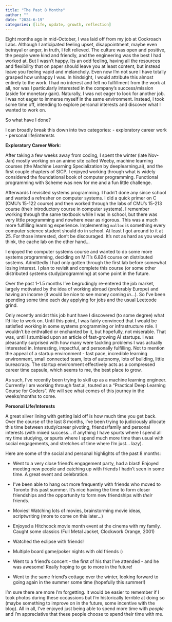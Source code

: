 ```yaml
---
title: "The Past 8 Months" 
author: "" 
date: "2024-6-19" 
categories: [life, update, growth, reflection] 
---
```


Eight months ago in mid-October, I was laid off from my job at Cockroach Labs.
Although I anticipated feeling upset, disappointment, maybe even betrayal or
anger, in truth, I felt relieved. The culture was open and positive, the people
were kind and friendly, and the engineering was the best I had worked at. But I
wasn't happy. Its an odd feeling, having all the resources and flexibility that
on paper should leave you at least content, but instead leave you feeling vapid
and melancholy.  Even now I'm not sure I have totally grasped how unhappy I was.
In hindsight, I would attribute this almost entirely to the work. I had no
interest and felt no fulfillment from the work at all, nor was I particularly
interested in the company's success/mission (aside for monetary gain).
Naturally, I was not eager to look for another job. I was not eager to immerse
myself in the same environment. Instead, I took some time off, intending to 
explore personal interests and discover what I wanted to work on.

So what have I done?

I can broadly break this down into two categories:
- exploratory career work
- personal life/interests 


**Exploratory Career Work**:

After taking a few weeks away from coding, I spent the winter (late Nov-Jan)
mostly working on an anime site called Weeby, machine learning courses (the
Machine Learning Specialization by deeplearning.ai), and the first couple
chapters of SICP. I enjoyed working through what is widely considered the
foundational book of computer programming. Functional programming with Scheme
was new for me and a fun little challenge.

Afterwards I revisited systems programming. I hadn't done any since school and
wanted a refresher on computer systems. I did a quick primer on C (CMU's 15-122
course) and then worked through the labs of CMU's 15-213 course (their introductory
course in computer systems). I remember working through the same textbook while I
was in school, but there was very little programming and nowhere near as
rigorous. This was a much more fulfilling learning experience. Implementing
`malloc` is something every computer science student should do in school. At least
I got around to it at 25. For those interested, don't be discouraged. It's
not as hard as you would think, the cache lab on the other hand...

I enjoyed the computer systems course and wanted to do some more systems
programming, deciding on MIT's 6.824 course on distributed systems. Admittedly I
had only gotten through the first lab before somewhat losing interest. I plan to
revisit and complete this course (or some other distributed systems
study/programming) at some point in the future.

Over the past 1-1.5 months I've begrudingly re-entered the job market, largely
motivated by the idea of working abroad (preferably Europe) and having an income
(it would be nice to see money coming *in*...). So I've been spending some time
each day applying for jobs and the usual Leetcode grind.

Only recently amidst this job hunt have I discovered (to some degree) what I'd
like to work on. Until this point, I was fairly convinced that I would be
satisfied working in some systems programming or infrastructure role. I wouldn't
be enthralled or enchanted by it, but hopefully, not miserable. That was, until 
I stumbled upon an article of fast-growing AI startups. I was pleasantly 
surprised with how many were tackling problems I was actually interested in. 
Interesting, impactful, and personally fulfilling. Not to mention the appeal of 
a startup environment - fast pace, incredible learning environment, small 
connected team, lots of autonomy, lots of building, little bureacracy. 
The startup environment effectively acts as a compressed career time capsule, 
which seems to me, the best place to grow. 

As such, I've recently been trying to skill up as a machine learning engineer.
Currently I am working through fast.ai, touted as a "Practical Deep Learning
Course for Coders". We will see what comes of this journey in the weeks/months
to come. 


**Personal Life/Interests**

A great silver lining with getting laid off is how much time you get back. Over
the course of the last 8 months, I've been trying to judiciously allocate this
time between study/career pivoting, friends/family and personal interests (with 
mixed success... if anything I have spurts where I spend all my time studying, or
spurts where I spend much more time than usual with social engagements, and
stretches of time where I'm just... lazy).

Here are some of the social and personal highlights of the past 8 months:

- Went to a very close friend's engagement party, had a blast! Enjoyed meeting
  new people and catching up with friends I hadn't seen in some time. A great
event and celebration.

- I've been able to hang out more frequently with friends who moved to Toronto 
this past summer. It's nice having the time to form closer friendships and the
opportunity to form new friendships with *their* friends. 

- Movies! Watching lots of movies, brainstorming movie ideas, scriptwriting
  (more to come on this later...) 

- Enjoyed a Hitchcock movie month event at the cinema with my family.  Caught
  some classics (Full Metal Jacket, Clockwork Orange, 2001)

- Watched the eclipse with friends!

- Multiple board game/poker nights with old friends :)

- Went to a friend's concert - the first of his that I've attended - and he was
  awesome! Really hoping to go to more in the future!

- Went to the same friend's cottage over the winter, looking forward to going
  again in the summer some time (hopefully this summer!) 

I'm sure there are more I'm forgetting. It would be easier to remember if I took
photos during these occassions but I'm historically terrible at doing so (maybe
something to improve on in the future, some incentive with the blog). All in
all, I've enjoyed just being able to spend more time with *people* and I'm
appreciative that these people choose to spend their time with me. 
